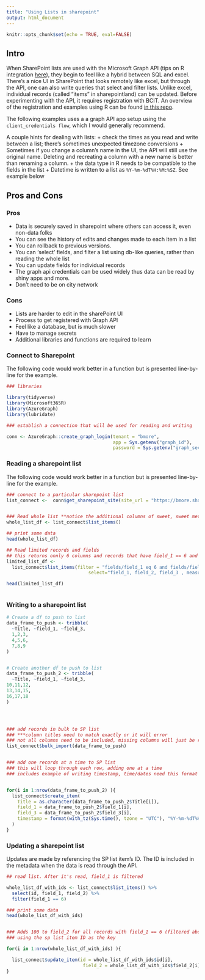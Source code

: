 ```yaml
---
title: "Using Lists in sharepoint"
output: html_document
---
```


```r
knitr::opts_chunk$set(echo = TRUE, eval=FALSE)
```

## Intro

When SharePoint lists are used with the Microsoft Graph API (tips on R integration [here](https://github.com/city-of-baltimore/graph-api-example/tree/main/R/microsoft365r)), they begin to feel like a hybrid between SQL and excel. There's a nice UI in SharePoint that looks remotely like excel, but through the API, one can also write queries that select and filter lists. Unlike excel, individual records (called "items" in sharepointland) can be updated. Before experimenting with the API, it requires registration with BCIT. An overview of the registration and examples using R can be found [in this repo](https://github.com/city-of-baltimore/graph-api-example/tree/main/R/microsoft365r]).

The following examples uses a a graph API app setup using the `client_credentials flow`, which I would generally recommend. 

A couple hints for dealing with lists:
+ check the times as you read and write between a list; there's sometimes unexpected timezone conversions
+ Sometimes if you change a column's name in the UI, the API will still use the original name. Deleting and recreating a column with a new name is better than renaming a column.
+ the data type in R needs to be compatible to the fields in the list
+ Datetime is written to a list as `%Y-%m-%dT%H:%M:%SZ`. See example below



## Pros and Cons


### Pros

+ Data is securely saved in sharepoint where others can access it, even non-data folks
+ You can see the history of edits and changes made to each item in a list
+ You can rollback to previous versions.
+ You can 'select' fields, and filter a list using db-like queries, rather than reading the whole list
+ You can update fields for individual records 
+ The graph api credentials can be used widely thus data can be read by shiny apps and more.
+ Don't need to be on city network

### Cons

+ Lists are harder to edit in the sharePoint UI
+ Process to get registered with Graph API
+ Feel like a database, but is much slower
+ Have to manage secrets
+ Additional libraries and functions are required to learn




### Connect to Sharepoint

The following code would work better in a function but is presented line-by-line for the example. 

```r

### libraries

library(tidyverse)
library(Microsoft365R)
library(AzureGraph)
library(lubridate)

### establish a connection that will be used for reading and writing

conn <- AzureGraph::create_graph_login(tenant = "bmore", 
                                       app = Sys.getenv("graph_id"), 
                                       password = Sys.getenv("graph_secret"))
```





### Reading a sharepoint list

The following code would work better in a function but is presented line-by-line for the example. 

```r

### connect to a particular sharepoint list
list_connect <-  conn$get_sharepoint_site(site_url = "https://bmore.sharepoint.com/sites/MORP")$get_list("mt_cars_list")


### Read whole list **notice the additional columns of sweet, sweet metadata
whole_list_df <- list_connect$list_items()

## print some data
head(whole_list_df)

## Read limited records and fields
## this returns onnly 6 columns and records that have field_1 == 6 and field_3 == 110
limited_list_df <- 
  list_connect$list_items(filter = "fields/field_1 eq 6 and fields/field_3 eq 110",
                              select="field_1, field_2, field_3 , measurement, data_date, data_duration_type")

head(limited_list_df)



```


### Writing to a sharepoint list


```r

# Create a df to push to list
data_frame_to_push <- tribble(
  ~Title, ~field_1, ~field_3,
  1,2,3,
  4,5,6,
  7,8,9
)


# Create another df to push to list
data_frame_to_push_2 <- tribble(
  ~Title, ~field_1, ~field_3,
10,11,12,
13,14,15,
16,17,18
)




### add records in bulk to SP list   
### ***column titles need to match exactly or it will error
### not all columns need to be included, missing columns will just be reported as null in the SP list
list_connect$bulk_import(data_frame_to_push)


### add one records at a time to SP list
### this will loop through each row, adding one at a time
### includes example of writing timestamp, time/dates need this format


for(i in 1:nrow(data_frame_to_push_2) ){
  list_connect$create_item(
    Title = as.character(data_frame_to_push_2$Title[i]),
    field_1 = data_frame_to_push_2$field_1[i],
    field_3 = data_frame_to_push_2$field_3[i],
    timestamp = format(with_tz(Sys.time(), tzone = "UTC"), "%Y-%m-%dT%H:%M:%SZ")
  )
}


```


### Updating a sharepoint list

Updates are made by referencing the SP list item's ID. The ID is included in the metadata when the data is read through the API.

```r

## read list. After it's read, field_1 is filtered

whole_list_df_with_ids <- list_connect$list_items() %>% 
  select(id, field_1, field_2) %>% 
  filter(field_1 == 6)

### print some data
head(whole_list_df_with_ids)


### Adds 100 to field_2 for all records with field_1 == 6 (filtered above)
### using the sp list item ID as the key

for(i in 1:nrow(whole_list_df_with_ids) ){

  list_connect$update_item(id = whole_list_df_with_ids$id[i],
                            field_2 = whole_list_df_with_ids$field_2[i] + 100)
}


```
